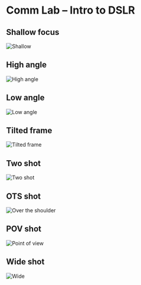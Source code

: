 
# Comm Lab – Intro to DSLR

<Columns>

## Shallow focus
<img src="https://itp.nyu.edu/classes/hypergabe/files/2019/09/1145F1C1-26B2-4282-B8AF-B75091F7CD5D.jpeg" alt="Shallow" />

## High angle
<img src="https://itp.nyu.edu/classes/hypergabe/files/2019/09/06A14EA0-F756-4ADE-9BA1-E4200F5EB60C.jpeg" alt="High angle" />

## Low angle
<img src="https://itp.nyu.edu/classes/hypergabe/files/2019/09/705B17B0-78E9-45C2-A982-7A13C1597722.jpeg" alt="Low angle" />

## Tilted frame
<img src="https://itp.nyu.edu/classes/hypergabe/files/2019/09/811B3821-A536-437D-80D4-30451C0A8535.jpeg" alt="Tilted frame" />

## Two shot
<img src="https://itp.nyu.edu/classes/hypergabe/files/2019/09/EFE0C174-6D87-4D3C-B7C7-05AC12C4BDA5.jpeg" alt="Two shot" />

## OTS shot
<img src="https://itp.nyu.edu/classes/hypergabe/files/2019/09/6A8C7004-09E9-4CB6-BAE5-BD701679F4EB.jpeg" alt="Over the shoulder" />

## POV shot
<img src="https://itp.nyu.edu/classes/hypergabe/files/2019/09/A761975B-28F1-4E35-8CD5-80F59AAFA22C.jpeg" alt="Point of view" />

## Wide shot
<img src="https://itp.nyu.edu/classes/hypergabe/files/2019/09/EFE4DE76-91AD-4C45-8097-0691385A5F74.jpeg" alt="Wide" />

</Columns>
